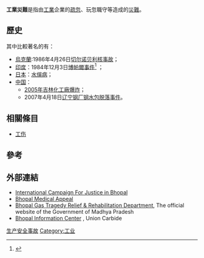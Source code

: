 {{expand|time=2012-11-27T05:17:35+00:00}}

{{noteTA
|1=zh-hans:切尔诺贝利;zh-hk:切爾諾貝爾;zh-sg:切尔诺贝利;zh-tw:車諾比;
}}
'''工業災難'''是指由[[工業|工業]]企業的[[疏忽|疏忽]]、玩忽職守等造成的[[災難|災難]]。

==歷史==
其中比較著名的有：
*[[烏克蘭|烏克蘭]]:1986年4月26日[[切尔诺贝利核事故|切尔诺贝利核事故]]；
*[[印度|印度]]：1984年12月3日[[博帕爾事件|博帕爾事件]]<ref name="convictions">{{cite news|url=http://news.bbc.co.uk/1/hi/world/south_asia/8725140.stm|title=Bhopal trial: Eight convicted over India gas disaster|date=7 June 2010|work=[[BBC_News|BBC News]]|accessdate=2010-06-07|archiveurl=https://web.archive.org/web/20100607185745/http://news.bbc.co.uk/1/hi/world/south_asia/8725140.stm|archivedate=2010年6月7日|deadurl=no}}</ref> ；
*[[日本|日本]]：[[水俁病|水俁病]]；
*[[中国|中国]]：
**[[2005年吉林化工廠爆炸|2005年吉林化工廠爆炸]]；
**2007年4月18日[[2007年辽宁钢厂钢水包脱落事件|辽宁钢厂钢水包脱落事件]]。

== 相關條目 ==
*[[工伤|工伤]]

==參考==
{{Reflist|colwidth=30em}}

==外部連結==
* [http://www.bhopal.net/ International Campaign For Justice in Bhopal] {{Wayback|url=http://www.bhopal.net/ |date=20201116033338 }}
* [http://www.bhopal.org/ Bhopal Medical Appeal] {{Wayback|url=http://www.bhopal.org/ |date=20100616051045 }}
* [https://web.archive.org/web/20170705095709/http://www.mp.gov.in/bgtrrdmp Bhopal Gas Tragedy Relief & Rehabilitation Department], The official website of the Government of Madhya Pradesh
* [http://www.bhopal.com/ Bhopal Information Center] {{Wayback|url=http://www.bhopal.com/ |date=20131218214224 }}, Union Carbide

{{Disasters}}
{{職業安全與健康}}
{{災難小作品}}

[[Category:生产安全事故|]]
[[Category:工业|Category:工业]]